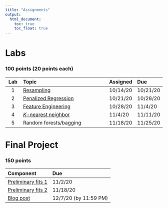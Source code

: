 ```yaml
---
title: "Assignments"
output:
  html_document:
    toc: true
    toc_float: true
---
```


# Labs
### 100 points (20 points each)

|**Lab** | **Topic**                                         | **Assigned** | **Due**  | 
|:------:| :------------------------------------------------ | :------------| :--------| 
| 1      | [Resampling](lab1.html)                                        | 10/14/20     | 10/21/20 | 
| 2      | [Penalized Regression](lab2.Rmd)                              | 10/21/20     | 10/28/20 | 
| 3      | [Feature Engineering](https://www.kaggle.com/djanderson07/lab-3)                               | 10/28/20     | 11/4/20  | 
| 4      | [*K*-nearest neighbor](lab4.html)                              | 11/4/20      | 11/11/20 | 
| 5      | Random forests/bagging                            | 11/18/20     | 11/25/20 | 


# Final Project
### 150 points

|**Component**           | **Due** | 
|:-----------------------|:--------| 
| [Preliminary fits 1]() | 11/2/20 | 
| [Preliminary fits 2]() | 11/18/20 | 
| [Blog post]()          | 12/7/20 (by 11:59 PM)  | 

